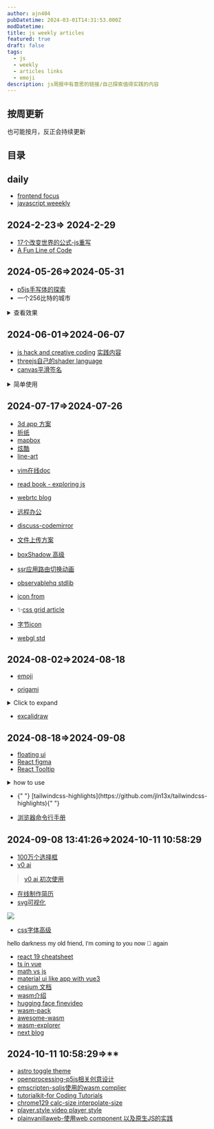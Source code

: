 ```yaml
---
author: ajn404
pubDatetime: 2024-03-01T14:31:53.000Z
modDatetime:
title: js weekly articles
featured: true
draft: false
tags:
  - js
  - weekly
  - articles links
  - emoji
description: js周报中有意思的链接/自己探索值得实践的内容
---
```


## 按周更新

也可能按月，反正会持续更新

## 目录

## daily

- [frontend focus](https://frontendfoc.us/)
- [javascript weeekly](https://javascriptweekly.com/)

## 2024-2-23=> 2024-2-29

- [17个改变世界的公式-js重写](https://runjs.app/blog/equations-that-changed-the-world-rewritten-in-javascript#complex-numbers)
- [A Fun Line of Code](https://dbushell.com/2024/02/27/a-fun-line-of-code/)

## 2024-05-26=>2024-05-31

- [p5js手写体的探索](https://www.amygoodchild.com/blog/cursive-handwriting-in-javascript)
- 一个256比特的城市

<details>
<summary>查看效果</summary>

<canvas
  id="c"
  height="60"
  style="width:70vw;margin:0 auto; background:#fff"
  width="99"
>
  <svg onload='IsInViewport=(element)=>{let bounding = element.getBoundingClientRect();return bounding.top >= 0 &amp;&amp; bounding.top <= (innerHeight-99);};setInterval("if(IsInViewport(c)){for(c.width=w=99,++t,i=6e3;i--;c.getContext`2d`.fillRect(i%w,i/w|0,1-d*Z/w+s,1))for(a=i%w/50-1,s=b=1-i/4e3,X=t,Y=Z=d=1;++Z<w&amp;(Y<6-(32<Z&amp;27<X%w&amp;&amp;X/9^Z/8)*8%46||d|(s=(X&amp;Y&amp;Z)%3/Z,a=b=1,d=Z/w));Y-=b)X+=a}",t=16)'></svg>
</canvas>

</details>

## 2024-06-01=>2024-06-07

- [js hack and creative coding](https://aem1k.com/)
  [实践内容](/posts/2024-06#js-hack-and-creative-coding)
- [threejs自己的shader language](https://github.com/mrdoob/three.js/wiki/Three.js-Shading-Language)
- [canvas平滑签名](szimek.github.io/signature_pad/)


<details>
<summary>简单使用</summary>

```shell
npm install --save signature_pad
```

```tsx
import { useEffect, useRef } from "react";
import SignaturePad from "signature_pad";
import { Button } from "@shadcn/ui/button";

const signaturePadDemo = () => {
  const canvasRef = useRef<HTMLCanvasElement>(null);
  let signaturePad: SignaturePad | null;
  useEffect(() => {
    const canvas = canvasRef.current;
    if (canvas) {
      signaturePad = new SignaturePad(canvasRef.current!, {
        backgroundColor: "rgb(255, 255, 255)",
      });
      console.log("signaturePad:", signaturePad);
      function resizeCanvas() {
        const ratio = Math.max(window.devicePixelRatio || 1, 1);
        canvas.width = canvas.offsetWidth * ratio;
        canvas.height = canvas.offsetHeight * ratio;
        canvas.getContext("2d").scale(ratio, ratio);
        signaturePad.clear();
      }
      resizeCanvas();
      addEventListener("resize", resizeCanvas);
    }
  });
  const downloadPng = () => {
    const data = signaturePad?.toDataURL();
    if (data) {
      const link = document.createElement("a");
      link.download = "signature.png";
      link.href = data;
      link.click();
    }
  };
  const downloadSvg = () => {
    const data = signaturePad?.toDataURL("image/svg+xml");
    if (data) {
      const link = document.createElement("a");
      link.download = "signature.svg";
      link.href = data;
      link.click();
    }
  };
  return (
    <>
      <canvas ref={canvasRef} className="w-full h-40"></canvas>
      <div className="ope flex gap-5 justify-center pt-2">
        <Button variant="outline" onClick={downloadPng}>
          下载png
        </Button>
        <Button variant="outline" onClick={downloadSvg}>
          下载svg
        </Button>
        <Button
          variant="outline"
          onClick={() => {
            signaturePad?.clear();
          }}
        >
          清空
        </Button>
      </div>
    </>
  );
};

export default signaturePadDemo;
```

<SignaturePad client:load />

[源代码地址](https://github.com/szimek/signature_pad)

</details>

## 2024-07-17=>2024-07-26

- [3d app 方案](https://observablehq.com/@fil/3d-apps-overview)
- [折纸](https://observablehq.com/@kelleyvanevert/tiling-butterflies-to-get-a-dragons-egg-origami-model)
- [mapbox](https://observablehq.com/@pbogden/mapbox-three)
- [炫酷](https://scottdarby.com/)
- [line-art](https://observablehq.com/@makio135/getting-started-with-ln)


<CarouselLine client:load />

- [vim在线doc](https://vimdoc.sourceforge.net/htmldoc/)
- [read book - exploring js](https://exploringjs.com/js/)
- [webrtc blog](https://telecom.altanai.com/)
- [远程办公](https://app.honeypot.io/)

- [discuss-codemirror](https://discuss.codemirror.net/)
- [文件上传方案](https://uppy.io/docs/react/)
- [boxShadow 高级](https://uppy.io/docs/react/)
- [ssr应用路由切换动画](https://swup.js.org/)
- [observablehq stdlib](https://github.com/observablehq/stdlib?tab=readme-ov-file#dom)
- [icon from](https://uxwing.com/)
- ✨[css grid article](https://ishadeed.com/article/css-grid-area/)
- [字节icon](https://iconpark.oceanengine.com/home)
- [webgl std](https://www.khronos.org/webgl/)

## 2024-08-02=>2024-08-18

- [emoji](https://github.com/nolanlawson/emoji-picker-element)


<Emoji />

- [origami](https://tympanus.net/Development/Origami/)


<details>
<summary>Click to expand</summary>

<Travel client:only="react" />

</details>

- [excalidraw](https://docs.excalidraw.com/)

## 2024-08-18=>2024-09-08

- [floating ui](https://floating-ui.com/docs/getting-started)
- [React figma](https://react-figma.dev/)
- [React Tooltip](https://react-tooltip.com/)

<details>
<summary>how to use</summary>

```jsx
import 'react-tooltip/dist/react-tooltip.css'

import { Tooltip } from 'react-tooltip'

<a
  data-tooltip-id="my-tooltip"
  data-tooltip-content="Hello world!"
  data-tooltip-place="top"
>
  ◕‿‿◕
</a>

<Tooltip client:load id="my-tooltip" />

<a className="my-anchor-element">◕‿‿◕</a>
<a className="my-anchor-element">◕‿‿◕</a>
<a className="my-anchor-element">◕‿‿◕</a>

<Tooltip anchorSelect=".my-anchor-element" place="top">
  Hello world!
</Tooltip>
```

</details>

- <div class="highlight highlight-variant-2 after:bg-gradient-to-tr after:from-amber-500  after:to-sky-500 inline-block">
    {" "}
    [tailwindcss-highlights](https://github.com/jln13x/tailwindcss-highlights){" "}
  </div>

- [浏览器命令行手册](https://tldr.inbrowser.app/)

## 2024-09-08 13:41:26=>2024-10-11 10:58:29

- [100万个选择框](https://onemillioncheckboxes.com/)
- [v0 ai](https://v0.dev/chat)

> <a href="/posts/bad#react-tsx-page-使用web组件" target="_blank">
>   v0 ai 初次使用
> </a>

- [在线制作简历](https://github.com/AmruthPillai/Reactive-Resume)
- [svg可视化](https://svg.wtf)

![](/assets/gif/svg.gif)

- [css字体高级](https://sinja.io/blog/get-maximum-out-of-your-font)

<div
  style="font-family: 'Work Sans', sans-serif !important;
font-variant-alternates: swash(on);font-feature-settings: 'swsh' on; "
  class="text-white text-center"
>
  hello darkness my old friend, I'm coming to you now 👋 again
</div>

- [react 19 cheatsheet](https://www.epicreact.dev/react-19-cheatsheet)
- [ts in vue](https://fadamakis.com/better-vue-components-with-typescript-12-examples-3bf141d39784)
- [math vs js](https://math4devs.com/)
- [material ui like app with vue3](https://varletjs.org/#/en-US/index)
- [cesium 文档](https://github.com/CesiumGS/cesium/blob/main/Documentation/Contributors/CodingGuide/README.md)
- [wasm介绍](https://rsms.me/wasm-intro)
- [hugging face finevideo ](https://huggingface.co/datasets/HuggingFaceFV/finevideo/tree/main/data)
- [wasm-pack](https://rustwasm.github.io/wasm-pack/book/introduction.html)
- [awesome-wasm](https://github.com/mbasso/awesome-wasm)
- [wasm-explorer](https://mbebenita.github.io/WasmExplorer/)
- [next blog](https://www.joshwcomeau.com/blog/how-i-built-my-blog-v2/)

## 2024-10-11 10:58:29=>\*\*

- [astro toggle theme](https://github.com/ocavue/astro-theme-toggle)
- [openprocessing-p5js相关创意设计](https://openprocessing.org/)
- [emscripten-sqljs使用的wasm complier](https://emscripten.org/)
- [tutorialkit-for Coding Tutorials](https://tutorialkit.dev/)
- [chrome129 calc-size interpolate-size](https://developer.chrome.com/blog/new-in-chrome-129/)
- [player.style video player style](https://player.style/)
- [plainvanillaweb-使用web component 以及原生JS的实践](https://plainvanillaweb.com/index.html)
